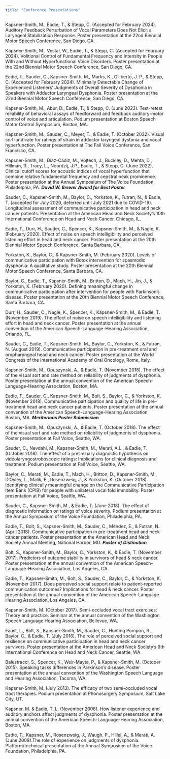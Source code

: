 ```yaml
---
title: "Conference Presentations"
---
```


Kapsner-Smith, M., Eadie, T., & Stepp, C. (Accepted for February 2024). Auditory Feedback Perturbation of Vocal Parameters Does Not Elicit a Laryngeal Stabilization Response. Poster presentation at the 22nd Biennial Motor Speech Conference, San Diego, CA.

Kapsner-Smith, M., Vestal, W., Eadie, T., & Stepp, C. (Accepted for February 2024). Volitional Control of Fundamental Frequency and Intensity in People With and Without Hyperfunctional Voice Disorders. Poster presentation at the 22nd Biennial Motor Speech Conference, San Diego, CA.

Eadie, T., Sauder, C., Kapsner-Smith, M., Marks, K., Giliberto, J. P., & Stepp, C. (Accepted for February 2024). Minimally Detectable Change of Experienced Listeners’ Judgments of Overall Severity of Dysphonia in Speakers with Adductor Laryngeal Dysphonia. Poster presentation at the 22nd Biennial Motor Speech Conference, San Diego, CA.

Kapsner-Smith, M., Abur, D., Eadie, T., & Stepp, C. (June 2023). Test-retest reliability of behavioral assays of feedforward and feedback auditory-motor control of voice and articulation. Podium presentation at Boston Speech Motor Control Symposium, Boston, MA.

Kapsner-Smith, M., Sauder, C., Meyer, T., & Eadie, T. (October 2022). Visual sort-and-rate for ratings of strain in adductor laryngeal dystonia and vocal hyperfunction. Poster presentation at The Fall Voice Conference, San Francisco, CA.

Kapsner-Smith, M., Díaz-Cádiz, M., Vojtech, J., Buckley, D., Mehta, D., Hillman, R., Tracy, L., Noordzij, J.P., Eadie, T., & Stepp, C. (June 2022). Clinical cutoff scores for acoustic indices of vocal hyperfunction that combine relative fundamental frequency and cepstral peak prominence. Poster presentation at the Annual Symposium of The Voice Foundation, Philadelphia, PA. <b><i>David W. Brewer Award for Best Poster</b></i>

Sauder, C., Kapsner-Smith, M., Baylor, C., Yorkston, K., Futran, N., & Eadie, T. (accepted for July 2020, deferred until July 2021 due to COVID-19). Longitudinal assessment of communicative participation in head and neck cancer patients. Presentation at the American Head and Neck Society’s 10th International Conference on Head and Neck Cancer, Chicago, IL.

Eadie, T., Durr, H., Sauder, C., Spencer, K., Kapsner-Smith, M., & Nagle, K. (February 2020). Effect of noise on speech intelligibility and perceived listening effort in head and neck cancer. Poster presentation at the 20th Biennial Motor Speech Conference, Santa Barbara, CA.

Yorkston, K., Baylor, C., & Kapsner-Smith, M. (February 2020). Levels of communicative participation with Botox intervention for spasmodic dysphonia: A qualitative study. Poster presentation at the 20th Biennial Motor Speech Conference, Santa Barbara, CA.

Baylor, C., Eadie, T., Kapsner-Smith, M., Britton, D., Mach, H., Jin, J., & Yorkston, K. (February 2020). Defining meaningful change in communicative participation after intervention for people with Parkinson’s disease. Poster presentation at the 20th Biennial Motor Speech Conference, Santa Barbara, CA.

Durr, H., Sauder, C., Nagle, K., Spencer, K., Kapsner-Smith, M., & Eadie, T. (November 2019). The effect of noise on speech intelligibility and listening effort in head and neck cancer. Poster presentation at the annual convention of the American Speech-Language-Hearing Association, Orlando, FL.

Sauder, C., Eadie, T., Kapsner-Smith, M., Baylor, C., Yorkston, K., & Futran, N. (August 2019). Communicative participation in pre-treatment oral and oropharyngeal head and neck cancer. Poster presentation at the World Congress of the International Academy of Oral Oncology, Rome, Italy.

Kapsner-Smith, M., Opuszynski, A., & Eadie, T. (November 2018). The effect of the visual sort and rate method on reliability of judgments of dysphonia. Poster presentation at the annual convention of the American Speech-Language-Hearing Association, Boston, MA.

Eadie, T., Sauder, C., Kapsner-Smith, M., Bolt, S., Baylor, C., & Yorkston, K. (November 2018). Communicative participation and quality of life in pre-treatment head and neck cancer patients. Poster presentation at the annual convention of the American Speech-Language-Hearing Association, Boston, MA. <b><i>Meritorious Poster Submission</b></i>

Kapsner-Smith, M., Opuszynski, A., & Eadie, T. (October 2018). The effect of the visual sort and rate method on reliability of judgments of dysphonia. Poster presentation at Fall Voice, Seattle, WA.

Sauder, C., Nevdahl, M., Kapsner-Smith, M., Merati, A.L., & Eadie, T. (October 2018). The effect of a preliminary diagnostic hypothesis on videolaryngostroboscopic ratings: Implications for clinical diagnosis and treatment. Podium presentation at Fall Voice, Seattle, WA.
 
Baylor, C., Merati, M., Eadie, T., Mach, H., Britton, D., Kapsner-Smith, M., D’Oyley, L., Malik, E., Rosenzweig, J., & Yorkston, K. (October 2018). Identifying clinically meaningful change on the Communicative Participation Item Bank (CPIB) for people with unilateral vocal fold immobility. Poster presentation at Fall Voice, Seattle, WA.

Sauder, C., Kapsner-Smith, M., & Eadie, T. (June 2018). The effect of diagnostic information on ratings of voice severity. Podium presentation at the Annual Symposium of the Voice Foundation, Philadelphia, PA.

Eadie, T., Bolt, S., Kapsner-Smith, M., Sauder, C., Méndez, E., & Futran, N. (April 2018). Communicative participation in pre-treatment head and neck cancer patients. Poster presentation at the American Head and Neck Society Annual Meeting, National Harbor, MD. <b><i>Poster of Distinction</b></i>

Bolt, S., Kapsner-Smith, M., Baylor, C., Yorkston, K., & Eadie, T. (November 2017). Predictors of outcome stability in survivors of head & neck cancer. Poster presentation at the annual convention of the American Speech-Language-Hearing Association, Los Angeles, CA.

Eadie, T., Kapsner-Smith, M., Bolt, S., Sauder, C., Baylor, C., & Yorkston, K. (November 2017). Does perceived social support relate to patient-reported communication outcomes? Implications for head & neck cancer. Poster presentation at the annual convention of the American Speech-Language-Hearing Association, Los Angeles, CA.

Kapsner-Smith, M. (October 2017). Semi-occluded vocal tract exercises: Theory and practice. Seminar at the annual convention of the Washington Speech Language Hearing Association, Bellevue, WA.

Faust, L., Bolt, S., Kapsner-Smith, M., Sauder, C., Hunting Pompon, R., Baylor, C., & Eadie, T. (July 2016). The role of perceived social support and resilience on communicative participation in head and neck cancer survivors. Poster presentation at the American Head and Neck Society’s 9th International Conference on Head and Neck Cancer, Seattle, WA.

Balestracci, S., Spencer, K., Weir-Mayta, P., & Kapsner-Smith, M. (October 2015). Speaking tasks differences in Parkinson’s disease. Poster presentation at the annual convention of the Washington Speech Language and Hearing Association, Tacoma, WA.

Kapsner-Smith, M. (July 2013). The efficacy of two semi-occluded vocal tract therapies. Podium presentation at Phonosurgery Symposium, Salt Lake City, UT.

Kapsner, M. & Eadie, T. L. (November 2008). How listener experience and auditory anchors affect judgments of dysphonia. Poster presentation at the annual convention of the American Speech-Language-Hearing Association, Boston, MA.

Eadie, T., Kapsner, M., Rosenzweig, J., Waugh, P., Hillel, A., & Merati, A. (June 2008).The role of experience on judgments of dysphonia. Platform/technical presentation at the Annual Symposium of the Voice Foundation, Philadelphia, PA.